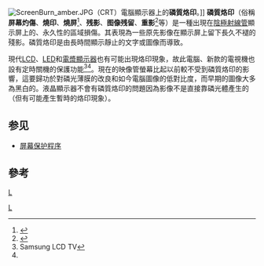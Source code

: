 {{expand|time=2011-6-23}}
{{noteTA|G1=IT}}
[[File:ScreenBurn_amber.JPG|thumb]]（CRT）電腦顯示器上的'''磷質烙印'''。]]
'''磷質烙印'''（俗稱'''屏幕灼傷'''、'''燒印'''、'''燒屏'''<ref name=zol2006>{{cite news|title=小心LCD被烧屏！影像残留解决方案|website=中国经济网|url=http://lcd.zol.com.cn/25/258258.html|date=2006-02-28|accessdate=2016-10-24|archive-date=2016-10-24|archive-url=https://web.archive.org/web/20161024215617/http://lcd.zol.com.cn/25/258258.html|dead-url=no}}</ref>、'''残影'''、'''图像残留'''、'''重影'''<ref>{{cite web|title=避免在 Apple 显示屏上出现图像残影|url=https://support.apple.com/HT202580|website=Apple支援|accessdate=2017-12-03}}</ref>等）是一種出現在[[陰極射線管|陰極射線管]]顯示屏上的、永久性的區域損傷。其表現為一些原先影像在顯示屏上留下長久不褪的殘影。磷質烙印是由長時間顯示靜止的文字或圖像而導致。

現代[[LCD|LCD]]、[[LED|LED]]和[[電漿顯示器|電漿顯示器]]也有可能出現烙印現象，故此電腦、新款的電視機也設有定時關機的保護功能<ref>Samsung LCD TV</ref><ref name=zol2006 />。現在的映像管螢幕比起以前較不受到磷質烙印的影響，這要歸功於對磷光薄膜的改良和如今電腦圖像的低對比度，而早期的圖像大多為黑白的。液晶顯示器不會有磷質烙印的問題因為影像不是直接靠磷光體產生的（但有可能產生暫時的烙印現象）。

==参见==
* [[屏幕保护程序|屏幕保护程序]]

==參考==
{{reflist}}

{{Tech-stub}}

[[category:显示科技|L]]
[[Category:光电子学|L]]